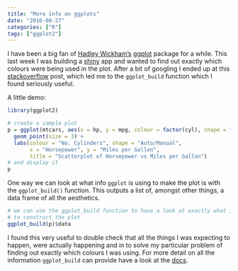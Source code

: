 ```yaml
---
title: "More info on ggplots"
date: "2016-08-27"
categories: ["R"]
tags: ["ggplot2"]
---
```


I have been a big fan of [Hadley Wickham's](http://hadley.nz) [ggplot](http://ggplot2.org) package for a while. This last week I was building a [shiny](http://shiny.rstudio.com) app and wanted to find out exactly which colours were being used in the plot. After a bit of googling I ended up at this [stackoverflow](http://stackoverflow.com/questions/11774262/how-to-extract-the-fill-colours-from-a-ggplot-object) post, which led me to the `ggplot_build` function which I found seriously useful.

A little demo:


```r
library(ggplot2)

# create a sample plot
p = ggplot(mtcars, aes(x = hp, y = mpg, colour = factor(cyl), shape = factor(am))) +
  geom_point(size = 3) +
  labs(colour = "No. Cylinders", shape = "Auto/Manual",
       x = "Horsepower", y = "Miles per Gallon",
       title = "Scatterplot of Horsepower vs Miles per Gallon")
# and display it
p
```

One way we can look at what info `ggplot` is using to make the plot is with the `ggplot_build()` function. This outputs a list of, amongst other things, a data frame of all the aesthetics. 


```r
# we can use the ggplot_build function to have a look at exactly what information ggplot is using
# to construct the plot
ggplot_build(p)$data
```


I found this very useful to double check that all the things I was expecting to happen, were actually happening and in to solve my particular problem of finding out exactly which colours I was using. For more detail on all the information `ggplot_build` can provide have a look at the [docs](http://docs.ggplot2.org/current/ggplot_build.html).
